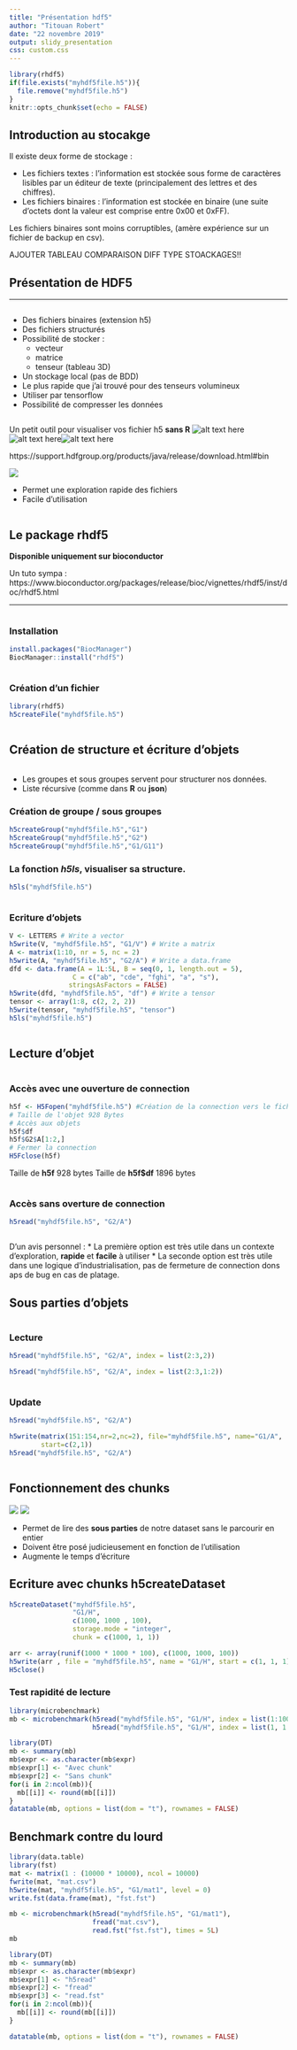 ```yaml
---
title: "Présentation hdf5"
author: "Titouan Robert"
date: "22 novembre 2019"
output: slidy_presentation
css: custom.css
---
```


```r
library(rhdf5)
if(file.exists("myhdf5file.h5")){
  file.remove("myhdf5file.h5")
}
knitr::opts_chunk$set(echo = FALSE)
```

## Introduction au stocakge

Il existe deux forme de stockage :

* Les fichiers textes : l'information est stockée sous forme de caractères lisibles par un éditeur de texte (principalement des lettres et des chiffres).
* Les fichiers binaires : l'information est stockée en binaire (une suite d'octets dont la valeur est comprise entre 0x00 et 0xFF).

Les fichiers binaires sont moins corruptibles, (amère expérience sur un fichier de backup en csv).

AJOUTER TABLEAU COMPARAISON DIFF TYPE STOACKAGES!!

## Présentation de HDF5
<hr class = "hrcustom">

<div class="row">
<div class="column">

* Des fichiers binaires (extension h5)
* Des fichiers structurés
* Possibilité de stocker :
    + vecteur
    + matrice
    + tenseur (tableau 3D)
* Un stockage local (pas de BDD)
* Le plus rapide que j'ai trouvé pour des tenseurs volumineux
* Utiliser par tensorflow
* Possibilité de compresser les données
</div>
<div class="column">

Un petit outil pour visualiser vos fichier h5 **sans R** ![alt text here](scrared.png)![alt text here](scrared.png)![alt text here](scrared.png)

https://support.hdfgroup.org/products/java/release/download.html#bin

<div class = "centerdiv">
![](dowloadKinks.png)
</div>

* Permet une exploration rapide des fichiers
* Facile d'utilisation

</div>
</div>

## Le package rhdf5

<div class = "centerdiv">

**Disponible uniquement sur bioconductor**

Un tuto sympa : https://www.bioconductor.org/packages/release/bioc/vignettes/rhdf5/inst/doc/rhdf5.html

<hr>

<div class="row">
<div class="column">

### Installation

```r
install.packages("BiocManager")
BiocManager::install("rhdf5")
```
</div>
<div class="column">

### Création d'un fichier

```r
library(rhdf5)
h5createFile("myhdf5file.h5")
```

</div>
</div>
</div>



## Création de structure et écriture d'objets

<div class="row">
<div class="column">

* Les groupes et sous groupes servent pour structurer nos données.
* Liste récursive (comme dans **R** ou **json**)

### Création de groupe / sous groupes

```r
h5createGroup("myhdf5file.h5","G1")
h5createGroup("myhdf5file.h5","G2")
h5createGroup("myhdf5file.h5","G1/G11")
```

### La fonction *h5ls*, visualiser sa structure.

```r
h5ls("myhdf5file.h5")
```

</div>
<div class="column">

### Ecriture d'objets

```r
V <- LETTERS # Write a vector
h5write(V, "myhdf5file.h5", "G1/V") # Write a matrix
A <- matrix(1:10, nr = 5, nc = 2) 
h5write(A, "myhdf5file.h5", "G2/A") # Write a data.frame
dfd <- data.frame(A = 1L:5L, B = seq(0, 1, length.out = 5),
                C = c("ab", "cde", "fghi", "a", "s"),
               stringsAsFactors = FALSE) 
h5write(dfd, "myhdf5file.h5", "df") # Write a tensor
tensor <- array(1:8, c(2, 2, 2)) 
h5write(tensor, "myhdf5file.h5", "tensor")
h5ls("myhdf5file.h5")
```

</div>
</div>

## Lecture d'objet

<div class="row">
<div class="column">

### Accès avec une ouverture de connection

```r
h5f <- H5Fopen("myhdf5file.h5") #Création de la connection vers le fichier H5.
# Taille de l'objet 928 Bytes
# Accès aux objets
h5f$df
h5f$G2$A[1:2,]
# Fermer la connection
H5Fclose(h5f)
```

Taille de **h5f** 928 bytes
Taille de **h5f$df** 1896 bytes


</div>
<div class="column">

### Accès sans overture de connection

```r
h5read("myhdf5file.h5", "G2/A")
```

</div>
</div>

D'un avis personnel :
* La première option est très utile dans un contexte d'exploration, **rapide** et **facile** à utiliser
* La seconde option est très utile dans une logique d'industrialisation, pas de fermeture de connection dons aps de bug en cas de platage.

## Sous parties d'objets

<div class="row">
<div class="column">

### Lecture
```r
h5read("myhdf5file.h5", "G2/A", index = list(2:3,2))
```

```r
h5read("myhdf5file.h5", "G2/A", index = list(2:3,1:2))
```

</div>
<div class="column">

### Update

```r
h5read("myhdf5file.h5", "G2/A")
```

```r
h5write(matrix(151:154,nr=2,nc=2), file="myhdf5file.h5", name="G1/A",
        start=c(2,1))
h5read("myhdf5file.h5", "G2/A")
```

</div>
</div>

## Fonctionnement des chunks

![](sans_avec_chunk.png) ![](lecture_sans_chunk.png)

* Permet de lire des **sous parties** de notre dataset sans le parcourir en entier
* Doivent être posé judicieusement en fonction de l'utilisation
* Augmente le temps d'écriture

## Ecriture avec chunks h5createDataset

```r
h5createDataset("myhdf5file.h5",
                "G1/H",
                c(1000, 1000 , 100),
                storage.mode = "integer",
                chunk = c(1000, 1, 1))

arr <- array(runif(1000 * 1000 * 100), c(1000, 1000, 100))
h5write(arr , file = "myhdf5file.h5", name = "G1/H", start = c(1, 1, 1))
H5close()
```

### Test rapidité de lecture

```r
library(microbenchmark)
mb <- microbenchmark(h5read("myhdf5file.h5", "G1/H", index = list(1:1000, 1, 1)),
                     h5read("myhdf5file.h5", "G1/H", index = list(1, 1:1000, 1)))
```

```r
library(DT)
mb <- summary(mb)
mb$expr <- as.character(mb$expr)
mb$expr[1] <- "Avec chunk"
mb$expr[2] <- "Sans chunk"
for(i in 2:ncol(mb)){
  mb[[i]] <- round(mb[[i]])
}
datatable(mb, options = list(dom = "t"), rownames = FALSE)
```

## Benchmark contre du lourd

```r
library(data.table)
library(fst)
mat <- matrix(1 : (10000 * 10000), ncol = 10000)
fwrite(mat, "mat.csv")
h5write(mat, "myhdf5file.h5", "G1/mat1", level = 0)
write.fst(data.frame(mat), "fst.fst")

mb <- microbenchmark(h5read("myhdf5file.h5", "G1/mat1"),
                     fread("mat.csv"),
                     read.fst("fst.fst"), times = 5L)
mb
```

```r
library(DT)
mb <- summary(mb)
mb$expr <- as.character(mb$expr)
mb$expr[1] <- "h5read"
mb$expr[2] <- "fread"
mb$expr[3] <- "read.fst"
for(i in 2:ncol(mb)){
  mb[[i]] <- round(mb[[i]])
}

datatable(mb, options = list(dom = "t"), rownames = FALSE)
```

